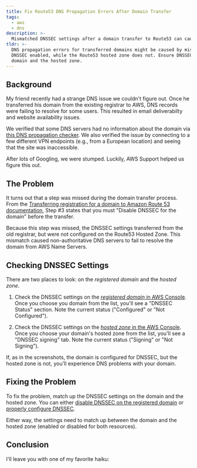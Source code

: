 ```yaml
---
title: Fix Route53 DNS Propagation Errors After Domain Transfer
tags:
  - aws
  - dns
description: >-
  Mismatched DNSSEC settings after a domain transfer to Route53 can cause DNS propagation issues.
tldr: >-
  DNS propagation errors for transferred domains might be caused by mismatched DNSSEC settings. The domain might have
  DNSSEC enabled, while the Route53 hosted zone does not. Ensure DNSSEC is configured properly (or disabled) for the
  domain and the hosted zone.
---
```



## Background

My friend recently had a strange DNS issue we couldn't figure out. Once he transferred his domain from the existing
registrar to AWS, DNS records were failing to resolve for some users. This resulted in email deliverabilty and website
availability issues.

We verified that some DNS servers had no information about the domain via
[this DNS propagation checker](https://www.whatsmydns.net). We also verified the issue by connecting to a few different
VPN endpoints (e.g., from a European location) and seeing that the site was inaccessible.

After lots of Googling, we were stumped. Luckily, AWS Support helped us figure this out.

## The Problem

It turns out that a step was missed during the domain transfer process. From the
[Transferring registration for a domain to Amazon Route 53 documentation](https://docs.aws.amazon.com/Route53/latest/DeveloperGuide/domain-transfer-to-route-53.html#domain-transfer-to-route-53-change-registrar-settings),
Step #3 states that you must "Disable DNSSEC for the domain" before the transfer.

<MdxImage src={DisableDnssec} alt="" />

Because this step was missed, the DNSSEC settings transferred from the old registrar, but were not configured on the
Route53 Hosted Zone. This mismatch caused non-authoritative DNS servers to fail to resolve the domain from AWS Name
Servers.

## Checking DNSSEC Settings

There are two places to look: on the _registered domain_ and the _hosted zone_.

1. Check the DNSSEC settings on the
   [_registered domain_ in AWS Console](https://us-east-1.console.aws.amazon.com/route53/domains/home/). Once you choose
   you domain from the list, you'll see a "DNSSEC Status" section. Note the current status ("Configured" or "Not
   Configured").

   <MdxImage src={DomainDnssecSettings} alt="" />

1. Check the DNSSEC settings on the
   [_hosted zone_ in the AWS Console](https://us-east-1.console.aws.amazon.com/route53/v2/hostedzones/). Once you choose
   your domain's hosted zone from the list, you'll see a "DNSSEC signing" tab. Note the current status ("Signing" or
   "Not Signing").

   <MdxImage src={HostedZoneDnssecSettings} alt="" />

If, as in the screenshots, the domain is configured for DNSSEC, but the hosted zone is not, you'll experience DNS
problems with your domain.

## Fixing the Problem

To fix the problem, match up the DNSSEC settings on the domain and the hosted zone. You can either
[disable DNSSEC on the registered domain](https://docs.aws.amazon.com/Route53/latest/DeveloperGuide/dns-configuring-dnssec-disable.html)
or [properly configure DNSSEC](https://docs.aws.amazon.com/Route53/latest/DeveloperGuide/dns-configuring-dnssec.html).

Either way, the settings need to match up between the domain and the hosted zone (enabled or disabled for both
resources).

## Conclusion

I'll leave you with one of my favorite haiku:

<MdxImage src={DnsHaiku} alt="It's not DNS; There's no way it's DNS; It was DNS." />
